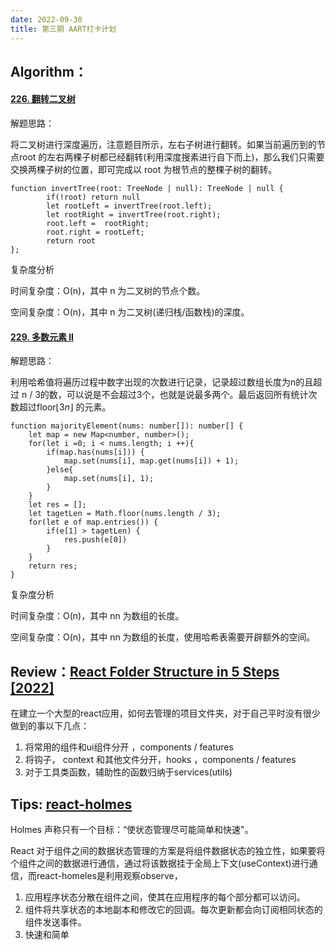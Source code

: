 ```yaml
---
date: 2022-09-30
title: 第三期 AART打卡计划
---
```


## Algorithm：

#### [226. 翻转二叉树](https://leetcode.cn/problems/invert-binary-tree/)

解题思路：

将二叉树进行深度遍历，注意题目所示，左右子树进行翻转。如果当前遍历到的节点root 的左右两棵子树都已经翻转(利用深度搜素进行自下而上)，那么我们只需要交换两棵子树的位置，即可完成以 root 为根节点的整棵子树的翻转。

```
function invertTree(root: TreeNode | null): TreeNode | null {
        if(!root) return null
        let rootLeft = invertTree(root.left);
        let rootRight = invertTree(root.right);
        root.left =  rootRight;
        root.right = rootLeft;
        return root
};
```

复杂度分析

时间复杂度：O(n)，其中 n 为二叉树的节点个数。

空间复杂度：O(n)，其中 n 为二叉树(递归栈/函数栈)的深度。

#### [229. 多数元素 II](https://leetcode.cn/problems/majority-element-ii/)

解题思路：

利用哈希值将遍历过程中数字出现的次数进行记录，记录超过数组长度为n的且超过 n / 3的数，可以说是不会超过3个，也就是说最多两个。最后返回所有统计次数超过floor⌊3*n*⌋ 的元素。

```
function majorityElement(nums: number[]): number[] {
    let map = new Map<number, number>();
    for(let i =0; i < nums.length; i ++){
        if(map.has(nums[i])) {
            map.set(nums[i], map.get(nums[i]) + 1);
        }else{
            map.set(nums[i], 1);
        }
    }
    let res = [];
    let tagetLen = Math.floor(nums.length / 3);
    for(let e of map.entries()) {
        if(e[1] > tagetLen) {
            res.push(e[0])
        }
    }
    return res;
}
```

复杂度分析

时间复杂度：O(n)，其中 nn 为数组的长度。

空间复杂度：O(n)，其中 nn 为数组的长度，使用哈希表需要开辟额外的空间。

## Review：[React Folder Structure in 5 Steps [2022]](https://blog.bitsrc.io/understanding-referential-equality-in-react-a8fb3769be0)

在建立一个大型的react应用，如何去管理的项目文件夹，对于自己平时没有很少做到的事以下几点：

1. 将常用的组件和ui组件分开 ，components / features
2. 将钩子， context 和其他文件分开，hooks ，components / features
3. 对于工具类函数，辅助性的函数归纳于services(utils)

## Tips: [react-holmes](https://devx-os.github.io/react-holmes/)

 Holmes 声称只有一个目标：“使状态管理尽可能简单和快速"。

React 对于组件之间的数据状态管理的方案是将组件数据状态的独立性，如果要将个组件之间的数据进行通信，通过将该数据挂于全局上下文(useContext)进行通信，而react-homeles是利用观察observe，

1. 应用程序状态分散在组件之间，使其在应用程序的每个部分都可以访问。
2. 组件将共享状态的本地副本和修改它的回调。每次更新都会向订阅相同状态的组件发送事件。
3. 快速和简单



